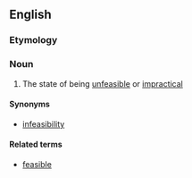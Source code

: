 ==English==

===Etymology===
{{prefix|un|feasibility}}

===Noun===
{{en-noun|unfeasibilities}}
# The state of being [[unfeasible]] or [[impractical]]

====Synonyms====
*[[infeasibility]]

====Related terms====
*[[feasible]]